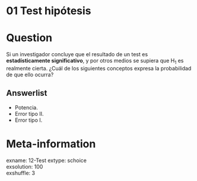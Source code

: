 # 01 Test hipótesis

Question
========

Si un investigador concluye que el resultado de un test es **estadísticamente significativo**, y por otros medios se supiera que H~1~ es realmente cierta.   ¿Cuál de los siguientes conceptos expresa la probabilidad de que ello ocurra?

Answerlist
----------
* Potencia.  
* Error tipo II.  
* Error tipo I.  


Meta-information
================
exname: 12-Test
extype: schoice  
exsolution: 100  
exshuffle: 3  

